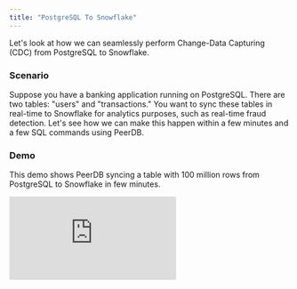 ```yaml
---
title: "PostgreSQL To Snowflake"
---
```


Let's look at how we can seamlessly perform Change-Data Capturing (CDC) from PostgreSQL to Snowflake.

### Scenario

Suppose you have a banking application running on PostgreSQL. There are two tables: "users" and "transactions." You want to sync these tables in real-time to Snowflake for analytics purposes, such as real-time fraud detection. Let's see how we can make this happen within a few minutes and a few SQL commands using PeerDB.

### Demo

This demo shows PeerDB syncing a table with 100 million rows from PostgreSQL to Snowflake in few minutes.

<div style={{ position: "relative", paddingBottom: "56.25%", height: 0 }}>
  <iframe
    src="https://www.loom.com/embed/a872562608864995b9016e67c3221693?sid=6d342a2c-2f44-49f6-8765-1db03c133f7e"
    frameBorder={0}
    webkitallowfullscreen=""
    mozallowfullscreen=""
    allowFullScreen=""
    style={{
      position: "absolute",
      top: 0,
      left: 0,
      width: "100%",
      height: "100%"
    }}
  />
</div>

### Prerequisites

1. Enable logical decoding in Postgres. Ensure that the following settings/GUCs are properly configured:
    1. wal_level: logical
    2. max_wal_senders: >1
    3. max_replication_slots: 4
2. Enable replication access for a PostgreSQL user - ALTER USER pg_user REPLICATION;
3. Ensure that both tables have primary keys. Composite primaries are also fine.
4. If you are using PostgreSQL on the cloud, below links capture how to enable logical replication for each cloud:
    1. [AWS RDS and Aurora PostgreSQL](https://docs.aws.amazon.com/AmazonRDS/latest/AuroraUserGuide/AuroraPostgreSQL.Replication.Logical.html#AuroraPostgreSQL.Replication.Logical.Configure)
    2. [Azure Database for PostgreSQL - Flexible Server](https://learn.microsoft.com/azure/postgresql/flexible-server/concepts-logical#pre-requisites-for-logical-replication-and-logical-decoding)
    3. [GCP Cloud SQL PostgreSQL](https://cloud.google.com/sql/docs/postgres/replication/configure-logical-replication#configure-your-postgresql-instance)

### Step 1: Add Postgres and Snowflake Peers

Run the following commands to let PeerDB know about the existing Postgres and Snowflake Peers.

```sql
-- Connect to PeerDB
psql "port=9900 host=localhost password=peerdb"

-- Add Postgres and Snowflake peers
CREATE PEER postgres_peer FROM postgres (...);
CREATE PEER snowflake_peer FROM snowflake (...);
```

Make sure to replace **`(…)`** with the appropriate connection details for both the PostgreSQL and Snowflake instances. More details on adding PEERs are available [here](/sql/commands/create-peer).

### **Step 2: Real-Time CDC from PostgreSQL to Snowflake**

With the peers set up, you can create a mirror that facilitates real-time CDC from PostgreSQL to Snowflake. 

```sql
-- Real-time CDC from PostgreSQL to Snowflake
CREATE MIRROR real_time_cdc
FROM postgres_peer TO snowflake_peer
WITH TABLE MAPPING (public.transactions:public.transactions, public.users:public.users) -- make sure tables are schema qualified
WITH (
  do_initial_copy = true,
  snapshot_sync_mode='avro',
  snapshot_num_rows_per_partition = 500000,
  snapshot_max_parallel_workers = 4,
  snapshot_num_tables_in_parallel = 4
);
```

If you observe, **TABLE MAPPING** represents the table name mapping between the two Postgres peers. The final `WITH` clause captures if you wanted to include initial snapshot as a part of the MIRROR. If you don't include that `WITH`, peerdb assumes that you don't want to perform an initial snapshot. If just reads the slot and replays the changes to the target.
1. Data type mapping between [Postgres and Snowflake can be found here](https://github.com/PeerDB-io/peerdb/pull/104).
2. If you want additional types to be supported or want to alter the existing data type mapping, please reach out to us. We can aim to support that within a few days. Also, PeerDB is [fully open source](https://github.com/PeerDB-io/peerdb), so feel free to submit a PR.

> **PeerDB also supports replicating TOAST columns very efficiently**. Unlike most CDC tools, you don't need to set up REPLICA IDENTITY FULL for replicating TOAST columns. This [PR](https://github.com/PeerDB-io/peerdb/pull/111) captures the infrastructural optimizations that PeerDB takes to support TOAST columns.
> 

### **Step 3: Validate the Mirror**

Through the same PeerDB's Postgres-compatible SQL interface, you can quickly validate the MIRROR (real-time CDC).

```sql
-- Validate the mirror
SELECT COUNT(*) FROM snowflake_peer.transactions;
SELECT COUNT(*) FROM postgres_peer.transactions;
```

### Step 4: Monitor the MIRROR

You can connect to [`localhost:8085`](http://`localhost:8085`) to get full visibility into the different jobs and steps that PeerDB is taking under the covers to manage the MIRROR.

![Managing Mirror](../../images/managing_mirror.png)